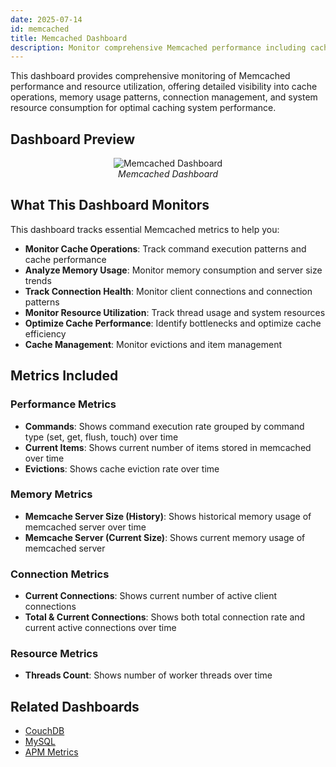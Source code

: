 ```yaml
---
date: 2025-07-14
id: memcached
title: Memcached Dashboard
description: Monitor comprehensive Memcached performance including cache operations, memory utilization, connection management, and resource usage for optimal caching system performance.
---
```


This dashboard provides comprehensive monitoring of Memcached performance and resource utilization, offering detailed visibility into cache operations, memory usage patterns, connection management, and system resource consumption for optimal caching system performance.

## Dashboard Preview

<figure data-zoomable align='center'>
    <img src="/img/docs/dashboards/dashboard-templates/memcached.webp" alt="Memcached Dashboard"/>
    <figcaption><i>Memcached Dashboard</i></figcaption>
</figure>

<div className="flex justify-center">
  <DashboardActions 
    dashboardJsonUrl="https://raw.githubusercontent.com/SigNoz/dashboards/refs/heads/main/memcached/memcached.json"
    dashboardName="Memcached"
  />
</div>

## What This Dashboard Monitors

This dashboard tracks essential Memcached metrics to help you:

- **Monitor Cache Operations**: Track command execution patterns and cache performance
- **Analyze Memory Usage**: Monitor memory consumption and server size trends
- **Track Connection Health**: Monitor client connections and connection patterns
- **Monitor Resource Utilization**: Track thread usage and system resources
- **Optimize Cache Performance**: Identify bottlenecks and optimize cache efficiency
- **Cache Management**: Monitor evictions and item management

## Metrics Included

### Performance Metrics
- **Commands**: Shows command execution rate grouped by command type (set, get, flush, touch) over time
- **Current Items**: Shows current number of items stored in memcached over time
- **Evictions**: Shows cache eviction rate over time

### Memory Metrics
- **Memcache Server Size (History)**: Shows historical memory usage of memcached server over time
- **Memcache Server (Current Size)**: Shows current memory usage of memcached server

### Connection Metrics
- **Current Connections**: Shows current number of active client connections
- **Total & Current Connections**: Shows both total connection rate and current active connections over time

### Resource Metrics
- **Threads Count**: Shows number of worker threads over time

## Related Dashboards

- [CouchDB](/docs/dashboards/dashboard-templates/couchdb)
- [MySQL](/docs/dashboards/dashboard-templates/mysql)
- [APM Metrics](/docs/dashboards/dashboard-templates/apm-metrics)